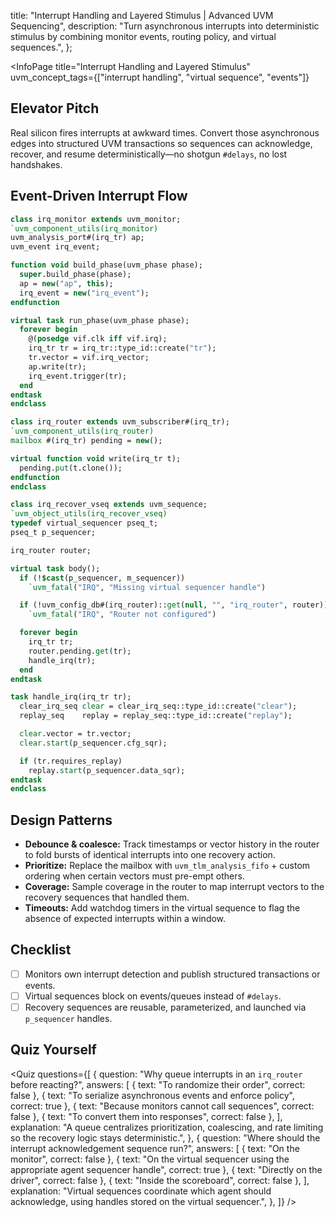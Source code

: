
  title: "Interrupt Handling and Layered Stimulus | Advanced UVM Sequencing",
  description: "Turn asynchronous interrupts into deterministic stimulus by combining monitor events, routing policy, and virtual sequences.",
};

<InfoPage
  title="Interrupt Handling and Layered Stimulus"
  uvm_concept_tags={["interrupt handling", "virtual sequence", "events"]}
>

  ## Elevator Pitch

  Real silicon fires interrupts at awkward times. Convert those asynchronous edges into structured UVM transactions so sequences can acknowledge, recover, and resume deterministically—no shotgun `#delays`, no lost handshakes.

  ## Event-Driven Interrupt Flow

  ```systemverilog
class irq_monitor extends uvm_monitor;
  `uvm_component_utils(irq_monitor)
  uvm_analysis_port#(irq_tr) ap;
  uvm_event irq_event;

  function void build_phase(uvm_phase phase);
    super.build_phase(phase);
    ap = new("ap", this);
    irq_event = new("irq_event");
  endfunction

  virtual task run_phase(uvm_phase phase);
    forever begin
      @(posedge vif.clk iff vif.irq);
      irq_tr tr = irq_tr::type_id::create("tr");
      tr.vector = vif.irq_vector;
      ap.write(tr);
      irq_event.trigger(tr);
    end
  endtask
endclass

class irq_router extends uvm_subscriber#(irq_tr);
  `uvm_component_utils(irq_router)
  mailbox #(irq_tr) pending = new();

  virtual function void write(irq_tr t);
    pending.put(t.clone());
  endfunction
endclass

class irq_recover_vseq extends uvm_sequence;
  `uvm_object_utils(irq_recover_vseq)
  typedef virtual_sequencer pseq_t;
  pseq_t p_sequencer;

  irq_router router;

  virtual task body();
    if (!$cast(p_sequencer, m_sequencer))
      `uvm_fatal("IRQ", "Missing virtual sequencer handle")

    if (!uvm_config_db#(irq_router)::get(null, "", "irq_router", router))
      `uvm_fatal("IRQ", "Router not configured")

    forever begin
      irq_tr tr;
      router.pending.get(tr);
      handle_irq(tr);
    end
  endtask

  task handle_irq(irq_tr tr);
    clear_irq_seq clear = clear_irq_seq::type_id::create("clear");
    replay_seq    replay = replay_seq::type_id::create("replay");

    clear.vector = tr.vector;
    clear.start(p_sequencer.cfg_sqr);

    if (tr.requires_replay)
      replay.start(p_sequencer.data_sqr);
  endtask
endclass
  ```

  ## Design Patterns

  - **Debounce & coalesce:** Track timestamps or vector history in the router to fold bursts of identical interrupts into one recovery action.
  - **Prioritize:** Replace the mailbox with `uvm_tlm_analysis_fifo` + custom ordering when certain vectors must pre-empt others.
  - **Coverage:** Sample coverage in the router to map interrupt vectors to the recovery sequences that handled them.
  - **Timeouts:** Add watchdog timers in the virtual sequence to flag the absence of expected interrupts within a window.

  ## Checklist

  - [ ] Monitors own interrupt detection and publish structured transactions or events.
  - [ ] Virtual sequences block on events/queues instead of `#delays`.
  - [ ] Recovery sequences are reusable, parameterized, and launched via `p_sequencer` handles.

  ## Quiz Yourself

  <Quiz
    questions={[
      {
        question: "Why queue interrupts in an `irq_router` before reacting?",
        answers: [
          { text: "To randomize their order", correct: false },
          { text: "To serialize asynchronous events and enforce policy", correct: true },
          { text: "Because monitors cannot call sequences", correct: false },
          { text: "To convert them into responses", correct: false },
        ],
        explanation:
          "A queue centralizes prioritization, coalescing, and rate limiting so the recovery logic stays deterministic.",
      },
      {
        question: "Where should the interrupt acknowledgement sequence run?",
        answers: [
          { text: "On the monitor", correct: false },
          { text: "On the virtual sequencer using the appropriate agent sequencer handle", correct: true },
          { text: "Directly on the driver", correct: false },
          { text: "Inside the scoreboard", correct: false },
        ],
        explanation:
          "Virtual sequences coordinate which agent should acknowledge, using handles stored on the virtual sequencer.",
      },
    ]}
  />

</InfoPage>
